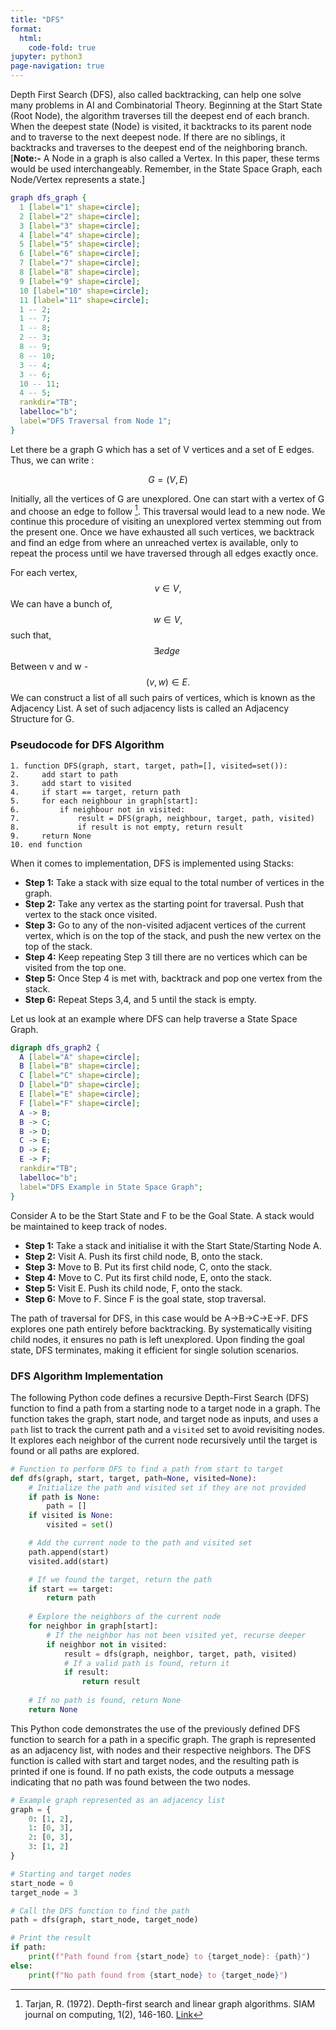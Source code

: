 ```yaml
---
title: "DFS"
format:
  html:
    code-fold: true
jupyter: python3
page-navigation: true
---
```


<!-- Google tag (gtag.js) -->
<script async src="https://www.googletagmanager.com/gtag/js?id=G-43XXVJQ0JD"></script>
<script>
  window.dataLayer = window.dataLayer || [];
  function gtag(){dataLayer.push(arguments);}
  gtag('js', new Date());

  gtag('config', 'G-43XXVJQ0JD');
</script>

Depth First Search (DFS), also called backtracking, can help one solve many problems in AI and Combinatorial Theory. Beginning at the Start State (Root Node), the algorithm traverses till the deepest end of each branch. When the deepest state (Node) is visited, it backtracks to its parent node and to traverse to the next deepest node. If there are no siblings, it backtracks and traverses to the deepest end of the neighboring branch. [**Note:-** A Node in a graph is also called a Vertex. In this paper, these terms would be used interchangeably. Remember, in the State Space Graph, each Node/Vertex represents a state.]

```dot
graph dfs_graph {
  1 [label="1" shape=circle];
  2 [label="2" shape=circle];
  3 [label="3" shape=circle];
  4 [label="4" shape=circle];
  5 [label="5" shape=circle];
  6 [label="6" shape=circle];
  7 [label="7" shape=circle];
  8 [label="8" shape=circle];
  9 [label="9" shape=circle];
  10 [label="10" shape=circle];
  11 [label="11" shape=circle];
  1 -- 2;
  1 -- 7;
  1 -- 8;
  2 -- 3;
  8 -- 9;
  8 -- 10;
  3 -- 4;
  3 -- 6;
  10 -- 11;
  4 -- 5;
  rankdir="TB"; 
  labelloc="b";
  label="DFS Traversal from Node 1";
}
```

Let there be a graph G which has a set of V vertices and a set of E edges. Thus, we can write : 

$$ G = (V,E) $$

Initially, all the vertices of G are unexplored. One can start with a vertex of G and choose an edge to follow [^1]. This traversal would lead to a new node. We continue this procedure of visiting an unexplored vertex stemming out from the present one. Once we have exhausted all such vertices, we backtrack and find an edge from where an unreached vertex is available, only to repeat the process until we have traversed through all edges exactly once. 

For each vertex, $$ v \in V, $$ We can have a bunch of, $$ w \in V, $$ such that, $$ \exists edge\ $$ Between v and w - $$ (v, w) \in E. $$ We can construct a list of all such pairs of vertices, which is known as the Adjacency List. A set of such adjacency lists is called an Adjacency Structure for G.

### Pseudocode for DFS Algorithm

```plaintext
1. function DFS(graph, start, target, path=[], visited=set()):
2.     add start to path
3.     add start to visited
4.     if start == target, return path
5.     for each neighbour in graph[start]:
6.         if neighbour not in visited:
7.             result = DFS(graph, neighbour, target, path, visited)
8.             if result is not empty, return result
9.     return None
10. end function
```

When it comes to implementation, DFS is implemented using Stacks:

<ul>
  <li>**Step 1:** Take a stack with size equal to the total number of vertices in the graph.</li>
  <li>**Step 2:** Take any vertex as the starting point for traversal. Push that vertex to the stack once visited.</li>
  <li>**Step 3:** Go to any of the non-visited adjacent vertices of the current vertex, which is on the top of the stack, and push the new vertex on the top of the stack.</li>
  <li>**Step 4:** Keep repeating Step 3 till there are no vertices which can be visited from the top one.</li>
  <li>**Step 5:** Once Step 4 is met with, backtrack and pop one vertex from the stack.</li>
  <li>**Step 6:** Repeat Steps 3,4, and 5 until the stack is empty.</li>
</ul>

Let us look at an example where DFS can help traverse a State Space Graph.

```dot
digraph dfs_graph2 {
  A [label="A" shape=circle];
  B [label="B" shape=circle];
  C [label="C" shape=circle];
  D [label="D" shape=circle];
  E [label="E" shape=circle];
  F [label="F" shape=circle];
  A -> B;
  B -> C;
  B -> D;
  C -> E;
  D -> E;
  E -> F;
  rankdir="TB"; 
  labelloc="b";
  label="DFS Example in State Space Graph";
}
```

Consider A to be the Start State and F to be the Goal State. A stack would be maintained to keep track of nodes.

<ul>
  <li>**Step 1:** Take a stack and initialise it with the Start State/Starting Node A.</li>
  <li>**Step 2:** Visit A. Push its first child node, B, onto the stack.</li>
  <li>**Step 3:** Move to B. Put its first child node, C, onto the stack.</li>
  <li>**Step 4:** Move to C. Put its first child node, E, onto the stack.</li>
  <li>**Step 5:** Visit E. Push its child node, F, onto the stack.</li>
  <li>**Step 6:** Move to F. Since F is the goal state, stop traversal.</li>
</ul>

The path of traversal for DFS, in this case would be A→B→C→E→F. DFS explores one path entirely before backtracking. By systematically visiting child nodes, it ensures no path is left unexplored. Upon finding the goal state, DFS terminates, making it efficient for single solution scenarios. 

### DFS Algorithm Implementation

The following Python code defines a recursive Depth-First Search (DFS) function to find a path from a starting node to a target node in a graph. The function takes the graph, start node, and target node as inputs, and uses a `path` list to track the current path and a `visited` set to avoid revisiting nodes. It explores each neighbor of the current node recursively until the target is found or all paths are explored.

```python
# Function to perform DFS to find a path from start to target
def dfs(graph, start, target, path=None, visited=None):
    # Initialize the path and visited set if they are not provided
    if path is None:
        path = []
    if visited is None:
        visited = set()

    # Add the current node to the path and visited set
    path.append(start)
    visited.add(start)

    # If we found the target, return the path
    if start == target:
        return path
    
    # Explore the neighbors of the current node
    for neighbor in graph[start]:
        # If the neighbor has not been visited yet, recurse deeper
        if neighbor not in visited:
            result = dfs(graph, neighbor, target, path, visited)
            # If a valid path is found, return it
            if result:
                return result
    
    # If no path is found, return None
    return None
```

This Python code demonstrates the use of the previously defined DFS function to search for a path in a specific graph. The graph is represented as an adjacency list, with nodes and their respective neighbors. The DFS function is called with start and target nodes, and the resulting path is printed if one is found. If no path exists, the code outputs a message indicating that no path was found between the two nodes.

```python
# Example graph represented as an adjacency list
graph = {
    0: [1, 2],
    1: [0, 3],
    2: [0, 3],
    3: [1, 2]
}

# Starting and target nodes
start_node = 0
target_node = 3

# Call the DFS function to find the path
path = dfs(graph, start_node, target_node)

# Print the result
if path:
    print(f"Path found from {start_node} to {target_node}: {path}")
else:
    print(f"No path found from {start_node} to {target_node}")
```

[^1]: Tarjan, R. (1972). Depth-first search and linear graph algorithms. SIAM journal on computing, 1(2), 146-160. [Link](https://epubs.siam.org/doi/10.1137/0201010)